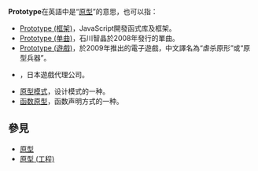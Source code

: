 '''Prototype'''在英語中是“[[原型_(工程)|原型]]”的意思，也可以指：

* [[Prototype_(框架)|Prototype (框架)]]，JavaScript開發函式库及框架。
* [[Prototype_(单曲)|Prototype (单曲)]]，石川智晶於2008年發行的單曲。
* [[Prototype_(遊戲)|Prototype (遊戲)]]，於2009年推出的電子遊戲，中文譯名為“虐杀原形”或“原型兵器”。
* {{tsl|ja|プロトタイプ_(企業)|原型公司}}，日本遊戲代理公司。
* [[原型模式|原型模式]]，设计模式的一种。
* [[函数原型|函数原型]]，函数声明方式的一种。

== 參見 ==
* [[原型|原型]]
* [[原型_(工程)|原型 (工程)]]

{{disambig|P|Cat=非中文名稱消歧義}}